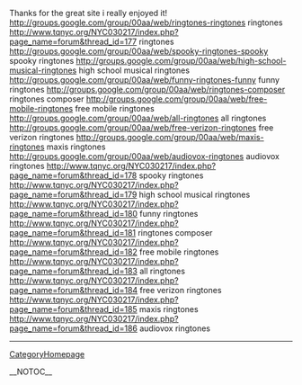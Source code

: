 Thanks for the great site i really enjoyed it! http://groups.google.com/group/00aa/web/ringtones-ringtones ringtones
http://www.tqnyc.org/NYC030217/index.php?page_name=forum&thread_id=177 ringtones
http://groups.google.com/group/00aa/web/spooky-ringtones-spooky spooky ringtones
http://groups.google.com/group/00aa/web/high-school-musical-ringtones high school musical ringtones
http://groups.google.com/group/00aa/web/funny-ringtones-funny funny ringtones
http://groups.google.com/group/00aa/web/ringtones-composer ringtones composer
http://groups.google.com/group/00aa/web/free-mobile-ringtones free mobile ringtones
http://groups.google.com/group/00aa/web/all-ringtones all ringtones
http://groups.google.com/group/00aa/web/free-verizon-ringtones free verizon ringtones
http://groups.google.com/group/00aa/web/maxis-ringtones maxis ringtones
http://groups.google.com/group/00aa/web/audiovox-ringtones audiovox ringtones
http://www.tqnyc.org/NYC030217/index.php?page_name=forum&thread_id=178 spooky ringtones
http://www.tqnyc.org/NYC030217/index.php?page_name=forum&thread_id=179 high school musical ringtones
http://www.tqnyc.org/NYC030217/index.php?page_name=forum&thread_id=180 funny ringtones
http://www.tqnyc.org/NYC030217/index.php?page_name=forum&thread_id=181 ringtones composer
http://www.tqnyc.org/NYC030217/index.php?page_name=forum&thread_id=182 free mobile ringtones
http://www.tqnyc.org/NYC030217/index.php?page_name=forum&thread_id=183 all ringtones
http://www.tqnyc.org/NYC030217/index.php?page_name=forum&thread_id=184 free verizon ringtones
http://www.tqnyc.org/NYC030217/index.php?page_name=forum&thread_id=185 maxis ringtones
http://www.tqnyc.org/NYC030217/index.php?page_name=forum&thread_id=186 audiovox ringtones
----
[[CategoryHomepage]]

__NOTOC__
